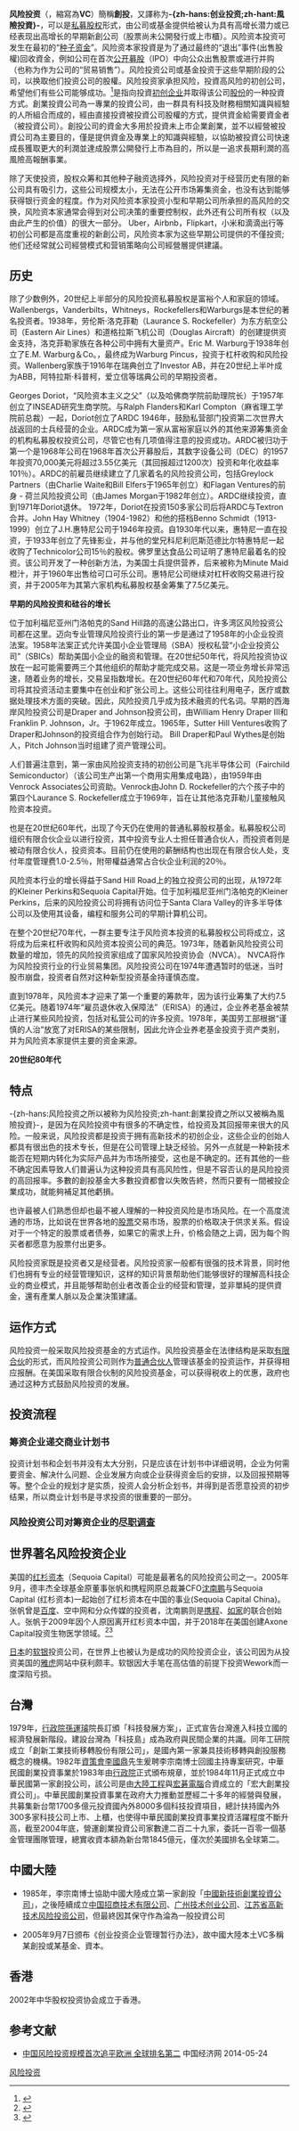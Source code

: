 {{RoughTranslation}}{{refimprove|time=2019-03-15T16:34:53+00:00}}
{{noteTA
|1=zh-hans:风险投资; zh-hant:創業投資;
|2=zh-hans:风投; zh-hant:創投;
}}{{金融市場與金融商品側面模板}}
'''风险投资'''（{{lang-en|'''venture capital'''}}，縮寫為'''VC'''）簡稱'''創投'''，又譯称为'''-{zh-hans:创业投资;zh-hant:風險投資}-'''，可以是[[私募股权基金|私募股权]]形式，由公司或基金提供给被认为具有高增长潜力或已经表现出高增长的早期新創公司（股票尚未公開發行或上市櫃）。风险资本投资可发生在最初的“[[种子基金|种子资金]]”。风险资本家投資是为了通过最终的“退出”事件(出售股權)回收資金，例如公司在首次[[首次公开募股|公开募股]]（IPO）中向公众出售股票或进行并购（也称为作为公司的“贸易销售”）。风险投资公司或基金投资于这些早期阶段的公司，以换取他们投资公司的股權。风险投资家承担风险，投資高风险的初创公司，希望他们有些公司能够成功。<ref>{{Cite news|url=https://hbr.org/1998/11/how-venture-capital-works|title=How Venture Capital Works|date=1998-11-01|newspaper=Harvard Business Review|accessdate=2018-11-11|archive-date=2021-05-04|archive-url=https://web.archive.org/web/20210504201316/https://hbr.org/1998/11/how-venture-capital-works|dead-url=no}}</ref>是指向投資[[初创企业|初创企业]]并取得该公司[[股份|股份]]的一种投資方式。創業投資公司為一專業的投資公司，由一群具有科技及財務相關知識與經驗的人所組合而成的，經由直接投資被投資公司股權的方式，提供資金給需要資金者（被投資公司）。創投公司的資金大多用於投資未上市企業創業，並不以經營被投資公司為主要目的，僅是提供資金及專業上的知識與經驗，以協助被投資公司快速成長獲取更大的利潤並達成股票公開發行上市為目的，所以是一追求長期利潤的高風險高報酬事業。

除了天使投资，股权众筹和其他种子融资选择外，风险投资对于经营历史有限的新公司具有吸引力，这些公司规模太小，无法在公开市场筹集资金，也没有达到能够获得银行资金的程度。作为对风险资本家投资小型和早期公司所承担的高风险的交换，风险资本家通常会得到对公司决策的重要控制权，此外还有公司所有权（以及由此产生的价值）的很大一部分。 Uber，Airbnb，Flipkart，小米和滴滴出行等初创公司都是高度重视的新創公司，风险资本家为这些早期公司提供的不僅投资;他们还经常就公司經營模式和营销策略向公司經營層提供建議。

== 历史 ==
除了少数例外，20世纪上半部分的风险投资私募股权是富裕个人和家庭的领域。Wallenbergs，Vanderbilts，Whitneys，Rockefellers和Warburgs是本世纪的著名投资者。1938年，劳伦斯·洛克菲勒（Laurance S. Rockefeller）为东方航空公司（Eastern Air Lines）和道格拉斯飞机公司（Douglas Aircraft）的创建提供资金支持，洛克菲勒家族在各种公司中拥有大量资产。Eric M. Warburg于1938年创立了E.M. Warburg＆Co。，最终成为Warburg Pincus，投资于杠杆收购和风险投资。Wallenberg家族于1916年在瑞典创立了Investor AB，并在20世纪上半叶成为ABB，阿特拉斯·科普柯，爱立信等瑞典公司的早期投资者。

Georges Doriot，“风险资本主义之父”（以及哈佛商学院前助理院长）于1957年创立了INSEAD研究生商学院。与Ralph Flanders和Karl Compton（麻省理工学院前总裁）一起，Doriot创立了ARDC 1946年，鼓励私营部门投资第二次世界大战返回的士兵经营的企业。ARDC成为第一家从富裕家庭以外的其他来源筹集资金的机构私募股权投资公司，尽管它也有几项值得注意的投资成功。ARDC被归功于第一个是1968年公司在1968年首次公开募股后，其数字设备公司（DEC）的1957年投资70,000美元将超过3.55亿美元（其回报超过1200次）投资和年化收益率101％）。ARDC的前雇员继续建立了几家着名的风险投资公司，包括Greylock Partners（由Charlie Waite和Bill Elfers于1965年创立）和Flagan Ventures的前身 - 荷兰风险投资公司（由James Morgan于1982年创立）。ARDC继续投资，直到1971年Doriot退休。 1972年，Doriot在投资150多家公司后将ARDC与Textron合并。John Hay Whitney（1904-1982）和他的搭档Benno Schmidt（1913-1999）创立了J.H.惠特尼公司于1946年投资。自1930年代以来，惠特尼一直在投资，于1933年创立了先锋影业，并与他的堂兄科尼利厄斯范德比尔特惠特尼一起收购了Technicolor公司15％的股权。佛罗里达食品公司证明了惠特尼最着名的投资。该公司开发了一种创新方法，为美国士兵提供营养，后来被称为Minute Maid橙汁，并于1960年出售给可口可乐公司。惠特尼公司继续对杠杆收购交易进行投资，并于2005年为其第六家机构私募股权基金筹集了7.5亿美元。 

'''早期的风险投资和硅谷的增长''' 

位于加利福尼亚州门洛帕克的Sand Hill路的高速公路出口，许多湾区风险投资公司都在这里。迈向专业管理风险投资行业的第一步是通过了1958年的小企业投资法案。1958年法案正式允许美国小企业管理局（SBA）授权私营“小企业投资公司”（SBICs）帮助美国小企业的融资和管理。在20世纪50年代，将风险投资协议放在一起可能需要两三个其他组织的帮助才能完成交易。这是一项业务增长非常迅速，随着业务的增长，交易呈指数增长。在20世纪60年代和70年代，风险投资公司将其投资活动主要集中在创业和扩张公司上。这些公司往往利用电子，医疗或数据处理技术方面的突破。因此，风险投资几乎成为技术融资的代名词。早期的西海岸风险投资公司是Draper and Johnson投资公司，由William Henry Draper III和Franklin P. Johnson，Jr。于1962年成立。1965年，Sutter Hill Ventures收购了Draper和Johnson的投资组合作为创始行动。 Bill Draper和Paul Wythes是创始人，Pitch Johnson当时组建了资产管理公司。 

人们普遍注意到，第一家由风险投资支持的初创公司是飞兆半导体公司（Fairchild Semiconductor）（该公司生产出第一个商用实用集成电路），由1959年由Venrock Associates公司资助。Venrock由John D. Rockefeller的六个孩子中的第四个Laurance S. Rockefeller成立于1969年，旨在让其他洛克菲勒儿童接触风险资本投资。 

也是在20世纪60年代，出现了今天仍在使用的普通私募股权基金。私募股权公司组织有限合伙企业以进行投资，其中投资专业人士担任普通合伙人，而投资者则是被动有限合伙人，投资资本。目前仍在使用的薪酬结构也出现在有限合伙人处，支付年度管理费1.0-2.5％，附带權益通常占合伙企业利润的20％。 

风险资本行业的增长得益于Sand Hill Road上的独立投资公司的出现，从1972年的Kleiner Perkins和Sequoia Capital开始。位于加利福尼亚州门洛帕克的Kleiner Perkins，后来的风险投资公司将拥有访问位于Santa Clara Valley的许多半导体公司以及使用其设备，编程和服务公司的早期计算机公司。 

在整个20世纪70年代，一群主要专注于风险资本投资的私募股权公司将成立，这将成为后来杠杆收购和风险资本投资公司的典范。1973年，随着新风险投资公司数量的增加，领先的风险投资家组成了国家风险投资协会（NVCA）。 NVCA将作为风险投资行业的行业贸易集团。风险投资公司在1974年遭遇暂时的低迷，当时股市崩盘，投资者自然对这种新型投资基金持谨慎态度。 

直到1978年，风险资本才迎来了第一个重要的筹款年，因为该行业筹集了大约7.5亿美元。随着1974年“雇员退休收入保障法”（ERISA）的通过，企业养老基金被禁止进行某些风险投资，包括对私营公司的许多投资。1978年，美国劳工部根据“谨慎的人治”放宽了对ERISA的某些限制，因此允许企业养老基金投资于资产类别，并为风险资本家提供主要的资金来源。 

'''20世纪80年代''' 

== 特点 ==
-{zh-hans:风险投资之所以被称为风险投资;zh-hant:創業投資之所以又被稱為風險投資}-，是因为在风险投资中有很多的不确定性，给投资及其回报带来很大的风险。一般来说，风险投资都是投资于拥有高新技术的初创企业，这些企业的创始人都具有很出色的技术专长，但是在公司管理上缺乏经验。另外一点就是一种新技术能否在短期内转化为实际产品并为市场所接受，这也是不确定的。还有其他的一些不确定因素导致人们普遍认为这种投资具有高风险性，但是不容否认的是风险投资的高回报率。多數的創投基金大多數投資都會以失敗告終，然而只要有一間被投企業成功，就能夠補足其他虧損。

也许最被人们熟悉但却也最不被人理解的一种投资风险是市场风险。在一个高度流通的市场，比如说在世界各地的[[股票|股票]]交易市场，股票的价格取决于供求关系。假设对于一个特定的股票或者债券，如果它的需求上升，价格会随之上调，因为每个购买者都愿意为股票付出更多。

风险投资家既是投资者又是经营者。风险投资家一般都有很强的技术背景，同时他们也拥有专业的经营管理知识，这样的知识背景帮助他们能够很好的理解高科技企业的商业模式，并且能够帮助创业者改善企业的经营和管理，並非單純的提供資金，還有產業人脈以及企業決策建議。

== 运作方式==
风险投资一般采取风险投资基金的方式运作。风险投资基金在法律结构是采取[[有限合伙|有限合伙]]的形式，而风险投资公司则作为[[普通合伙人|普通合伙人]]管理该基金的投资运作，并获得相应报酬。在美国采取有限合伙制的风险投资基金，可以获得税收上的优惠，政府也通过这种方式鼓励风险投资的发展。
{{模板:金融}}

== 投资流程 ==

=== 筹资企业递交商业计划书 ===
投资计划书和企划书并没有太大分别，只是应该在计划书中详细说明，企业为何需要资金、解决什么问题、企业发展方向或企业获得资金后的安排，以及回报预期等等。整个企业的规划才是实质，投资人会分析企划书，并得到是否愿意投资的初步结果，所以商业计划书是寻求投资的很重要的一部分。

=== 风险投资公司对筹资企业的[[盡職調查|尽职调查]] ===

== 世界著名风险投资企业 ==
美国的[[紅杉資本|红杉资本]]（Sequoia Capital）可能是最著名的风险投资公司之一。2005年9月，德丰杰全球基金原董事张帆和携程网原总裁兼CFO[[沈南鹏|沈南鹏]]与Sequoia Capital (红杉资本)一起始创了红杉资本在中国的事业(Sequoia Capital China)。张帆曾是[[百度|百度]]、空中网和分众传媒的投资者，沈南鹏则是[[携程旅行网|携程]]、[[如家酒店|如家]]的联合创始人。张帆于2009年因个人原因离开红杉资本中国，并于2018年在美国创建Axone Capital投资生物医学领域。<ref>{{Cite news|url=https://www.reuters.com/article/sequoiacap-china/update-2-sequoia-capital-china-founding-partner-zhang-resigns-idUSHKG27937920090202|title=UPDATE 2-Sequoia Capital China founding partner Zhang resigns|last=Editorial|first=Reuters|newspaper=U.S.|accessdate=2018-11-09|language=en-US|archive-date=2020-10-22|archive-url=https://web.archive.org/web/20201022192120/https://www.reuters.com/article/sequoiacap-china/update-2-sequoia-capital-china-founding-partner-zhang-resigns-idUSHKG27937920090202|dead-url=no}}</ref><ref>{{Cite news|url=https://www.businessinsider.com/did-sequoia-threaten-to-sue-techcrunch-2009-5|title=What Happened To TechCrunch's Sequoia China Bribery Allegation?|newspaper=Business Insider|accessdate=2018-11-09|archive-date=2019-05-14|archive-url=https://web.archive.org/web/20190514054646/https://www.businessinsider.com/did-sequoia-threaten-to-sue-techcrunch-2009-5|dead-url=no}}</ref>

[[日本|日本]]的[[软银|软银]]投资公司，在世界上也被认为是成功的风险投资企业，该公司因为从投资美国的[[雅虎|雅虎]]网站中获利颇丰。软银因大手笔在高估值的前提下投资Wework而一度深陷亏损。

== 台灣 ==
1979年，[[行政院|行政院]][[孫運璿|孫運璿]]院長訂頒「科技發展方案」，正式宣告台灣進入科技立國的經濟發展新階段。建設台灣為「科技島」成為政府與民間企業的共識。同年工研院成立「創新工業技術移轉股份有限公司」，是國內第一家兼具技術移轉與創投服務概念的機構。1982年[[資策會|資策會]][[李國鼎|李國鼎]]先生爰聘李宗南博士回國主持專案研究，中華民國創業投資事業於1983年由[[行政院|行政院]]正式頒布規章，並於1984年11月正式成立中華民國第一家創投公司，該公司是由[[大陸工程|大陸工程]]與[[宏碁電腦|宏碁電腦]]合資成立的「宏大創業投資公司」。中華民國創業投資事業在政府大力推動並歷經二十多年的經營與發展，共募集新台幣1700多億元投資國內外8000多個科技投資項目，總計扶持國內外300多家科技公司上市、上櫃，也使得中華民國創業投資事業投資活躍程度不斷升高，截至2004年底，營運創業投資公司家數達二百二十九家，委託一百零一個基金管理團隊管理，總實收資本額為新台幣1845億元，僅次於美國排名全球第二。

== 中國大陸 ==
 
	
*1985年，李宗南博士協助中國大陸成立第一家創投「[[中國新技術創業投資公司|中國新技術創業投資公司]]」，之後陸續成立[[中国招商技术有限公司|中国招商技术有限公司]]、[[广州技术创业公司|广州技术创业公司]]、[[江苏省高新技术风险投资公司|江苏省高新技术风险投资公司]]，但最終因其保守作為淪為一般投資公司

*2005年9月7日颁布《创业投资企业管理暂行办法》，故中國大陸本土VC多稱某創投或某基金、資本。

== 香港 ==

2002年中华股权投资协会成立于香港。

==参考文献==
{{reflist}}
*[http://intl.ce.cn/specials/zxxx/201202/03/t20120203_23042732.shtml 中国风险投资规模首次追平欧洲 全球排名第二] {{Wayback|url=http://intl.ce.cn/specials/zxxx/201202/03/t20120203_23042732.shtml |date=20190917083601 }} 中国经济网 2014-05-24
{{私募股权和风险投资}}
{{Authority control}}
[[Category:风险投资|]]